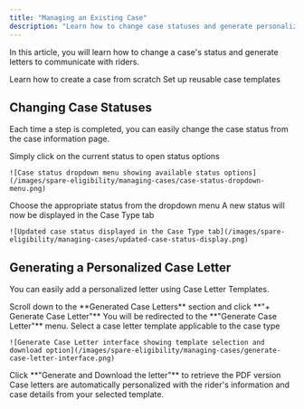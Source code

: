 ```yaml
---
title: "Managing an Existing Case"
description: "Learn how to change case statuses and generate personalized letters to communicate with riders effectively."
---
```


In this article, you will learn how to change a case's status and generate letters to communicate with riders.

<CardGroup cols={2}>
  <Card title="Creating a New Case" icon="plus" href="https://help.sparelabs.com/en/articles/8955339-creating-a-new-case">
    Learn how to create a case from scratch
  </Card>
  <Card title="Building a Case Template" icon="template" href="https://help.sparelabs.com/en/articles/8955183-building-a-new-case-template">
    Set up reusable case templates
  </Card>
</CardGroup>

## Changing Case Statuses

Each time a step is completed, you can easily change the case status from the case information page.

<Steps>
  <Step title="Access Status Options">
    Simply click on the current status to open status options
    
    ![Case status dropdown menu showing available status options](/images/spare-eligibility/managing-cases/case-status-dropdown-menu.png)
  </Step>
  
  <Step title="Select New Status">
    Choose the appropriate status from the dropdown menu
  </Step>
  
  <Step title="View Updated Status">
    A new status will now be displayed in the Case Type tab
    
    ![Updated case status displayed in the Case Type tab](/images/spare-eligibility/managing-cases/updated-case-status-display.png)
  </Step>
</Steps>

## Generating a Personalized Case Letter

You can easily add a personalized letter using Case Letter Templates.

<Steps>
  <Step title="Access Letter Generation">
    Scroll down to the **Generated Case Letters** section and click **"+ Generate Case Letter"**
  </Step>
  
  <Step title="Select Template">
    You will be redirected to the **"Generate Case Letter"** menu. Select a case letter template applicable to the case type
    
    ![Generate Case Letter interface showing template selection and download option](/images/spare-eligibility/managing-cases/generate-case-letter-interface.png)
  </Step>
  
  <Step title="Generate and Download">
    Click **"Generate and Download the letter"** to retrieve the PDF version
  </Step>
</Steps>

<Tip>
Case letters are automatically personalized with the rider's information and case details from your selected template.
</Tip>
